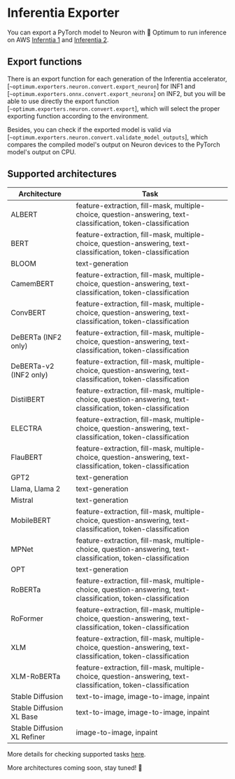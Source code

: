 <!---
Copyright 2023 The HuggingFace Team. All rights reserved.

Licensed under the Apache License, Version 2.0 (the "License");
you may not use this file except in compliance with the License.
You may obtain a copy of the License at

    http://www.apache.org/licenses/LICENSE-2.0

Unless required by applicable law or agreed to in writing, software
distributed under the License is distributed on an "AS IS" BASIS,
WITHOUT WARRANTIES OR CONDITIONS OF ANY KIND, either express or implied.
See the License for the specific language governing permissions and
limitations under the License.
-->

# Inferentia Exporter

You can export a PyTorch model to Neuron with 🤗 Optimum to run inference on AWS [Inferntia 1](https://aws.amazon.com/ec2/instance-types/inf1/)
and [Inferentia 2](https://aws.amazon.com/ec2/instance-types/inf2/).

## Export functions

There is an export function for each generation of the Inferentia accelerator, [`~optimum.exporters.neuron.convert.export_neuron`]
for INF1 and [`~optimum.exporters.onnx.convert.export_neuronx`] on INF2, but you will be able to use directly the export function [`~optimum.exporters.neuron.convert.export`], which will select the proper
exporting function according to the environment.

Besides, you can check if the exported model is valid via [`~optimum.exporters.neuron.convert.validate_model_outputs`], which compares
the compiled model's output on Neuron devices to the PyTorch model's output on CPU.

## Supported architectures


| Architecture           | Task                                                                                                                                          |
|------------------------|-----------------------------------------------------------------------------------------------------------------------------------------------|
| ALBERT                 | feature-extraction, fill-mask, multiple-choice, question-answering, text-classification, token-classification                                 |
| BERT                   | feature-extraction, fill-mask, multiple-choice, question-answering, text-classification, token-classification                                 |
| BLOOM                  | text-generation                                                                                                                               |
| CamemBERT              | feature-extraction, fill-mask, multiple-choice, question-answering, text-classification, token-classification                                 |
| ConvBERT               | feature-extraction, fill-mask, multiple-choice, question-answering, text-classification, token-classification                                 |
| DeBERTa (INF2 only)    | feature-extraction, fill-mask, multiple-choice, question-answering, text-classification, token-classification                                 |
| DeBERTa-v2 (INF2 only) | feature-extraction, fill-mask, multiple-choice, question-answering, text-classification, token-classification                                 |
| DistilBERT             | feature-extraction, fill-mask, multiple-choice, question-answering, text-classification, token-classification                                 |
| ELECTRA                | feature-extraction, fill-mask, multiple-choice, question-answering, text-classification, token-classification                                 |
| FlauBERT               | feature-extraction, fill-mask, multiple-choice, question-answering, text-classification, token-classification                                 |
| GPT2                   | text-generation                                                                                                                               |
| Llama, Llama 2         | text-generation                                                                                                                               |
| Mistral                | text-generation                                                                                                                               |
| MobileBERT             | feature-extraction, fill-mask, multiple-choice, question-answering, text-classification, token-classification                                 |
| MPNet                  | feature-extraction, fill-mask, multiple-choice, question-answering, text-classification, token-classification                                 |
| OPT                    | text-generation                                                                                                                               |
| RoBERTa                | feature-extraction, fill-mask, multiple-choice, question-answering, text-classification, token-classification                                 |
| RoFormer               | feature-extraction, fill-mask, multiple-choice, question-answering, text-classification, token-classification                                 |
| XLM                    | feature-extraction, fill-mask, multiple-choice, question-answering, text-classification, token-classification                                 |
| XLM-RoBERTa            | feature-extraction, fill-mask, multiple-choice, question-answering, text-classification, token-classification                                 |
| Stable Diffusion       | text-to-image, image-to-image, inpaint                                                                                                        |
| Stable Diffusion XL Base      | text-to-image, image-to-image, inpaint                                                                                                 |
| Stable Diffusion XL Refiner   | image-to-image, inpaint                                                                                                                |


<Tip>

More details for checking supported tasks [here](https://huggingface.co/docs/optimum-neuron/guides/export_model#selecting-a-task).

</Tip>

More architectures coming soon, stay tuned! 🚀
